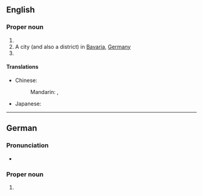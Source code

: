 ==English==
{{wikipedia|Bamberg (disambiguation)|Bamberg}}

===Proper noun===
{{en-proper noun}}

# {{surname|en}}
# A city (and also a district) in [[Bavaria]], [[Germany]]
# {{place|en|city/county seat|co/Bamberg County|s/South Carolina|c/USA}}

====Translations====
{{trans-top|city in south central Germany}}
* Chinese:
*: Mandarin: {{t|cmn|班貝格|sc=Hani}}, {{t|cmn|班贝格|tr=Bānbèigé|sc=Hani}}
{{trans-mid}}
* Japanese: {{t-needed|ja}}
{{trans-bottom}}

{{topics|en|Cities in Germany}}

----

==German==
{{wikipedia|lang=de}}

===Pronunciation===
* {{audio|de|De-Bamberg.ogg|Audio}}

===Proper noun===
{{de-proper noun|n}}

# {{place|de|independent city|s/Bavaria|c/Germany|t1=Bamberg}}
